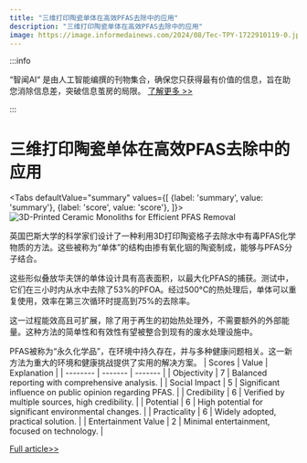 ```yaml
---
title: "三维打印陶瓷单体在高效PFAS去除中的应用"
description: "三维打印陶瓷单体在高效PFAS去除中的应用"
image: https://image.informedainews.com/2024/08/Tec-TPY-1722910119-0.jpg
---
```



:::info

“智闻AI“ 是由人工智能编撰的刊物集合，确保您只获得最有价值的信息，旨在助您消除信息差，突破信息茧房的局限。  [了解更多 >>](/)

:::

# 三维打印陶瓷单体在高效PFAS去除中的应用


<Tabs
	defaultValue="summary"
	values={[
	{label: 'summary', value: 'summary'},
	{label: 'score', value: 'score'},
]}>
<TabItem value="summary">
<img
  src="https://image.informedainews.com/2024/08/Tec-TPY-1722910119-0.jpg"
  alt="3D-Printed Ceramic Monoliths for Efficient PFAS Removal"
/>



英国巴斯大学的科学家们设计了一种利用3D打印陶瓷格子去除水中有毒PFAS化学物质的方法。这些被称为“单体”的结构由掺有氧化铟的陶瓷制成，能够与PFAS分子结合。

这些形似叠放华夫饼的单体设计具有高表面积，以最大化PFAS的捕获。测试中，它们在三小时内从水中去除了53%的PFOA。经过500°C的热处理后，单体可以重复使用，效率在第三次循环时提高到75%的去除率。

这一过程能效高且可扩展，除了用于再生的初始热处理外，不需要额外的外部能量。这种方法的简单性和有效性有望被整合到现有的废水处理设施中。

PFAS被称为“永久化学品”，在环境中持久存在，并与多种健康问题相关。这一新方法为重大的环境和健康挑战提供了实用的解决方案。
</TabItem>
<TabItem value="score">
	| Scores     | Value   | Explanation |
	| -------- | ------- | ------- |
	| Objectivity  | 7    | Balanced reporting with comprehensive analysis.    |
	| Social Impact | 5     | Significant influence on public opinion regarding PFAS.    |
	| Credibility    | 6    | Verified by multiple sources, high credibility.    |
	| Potential    | 6    | High potential for significant environmental changes.    |
	| Practicality    | 6    | Widely adopted, practical solution.    |
	| Entertainment Value    | 2    | Minimal entertainment, focused on technology.    |
</TabItem>
</Tabs>

[Full article>>](https://www.cnbeta.com.tw/articles/science/1441010.htm)
